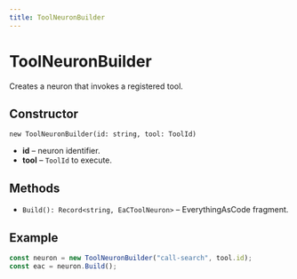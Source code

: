 ```yaml
---
title: ToolNeuronBuilder
---
```


# ToolNeuronBuilder

Creates a neuron that invokes a registered tool.

## Constructor

`new ToolNeuronBuilder(id: string, tool: ToolId)`

- **id** – neuron identifier.
- **tool** – `ToolId` to execute.

## Methods

- `Build(): Record<string, EaCToolNeuron>` – EverythingAsCode fragment.

## Example

```ts
const neuron = new ToolNeuronBuilder("call-search", tool.id);
const eac = neuron.Build();
```
